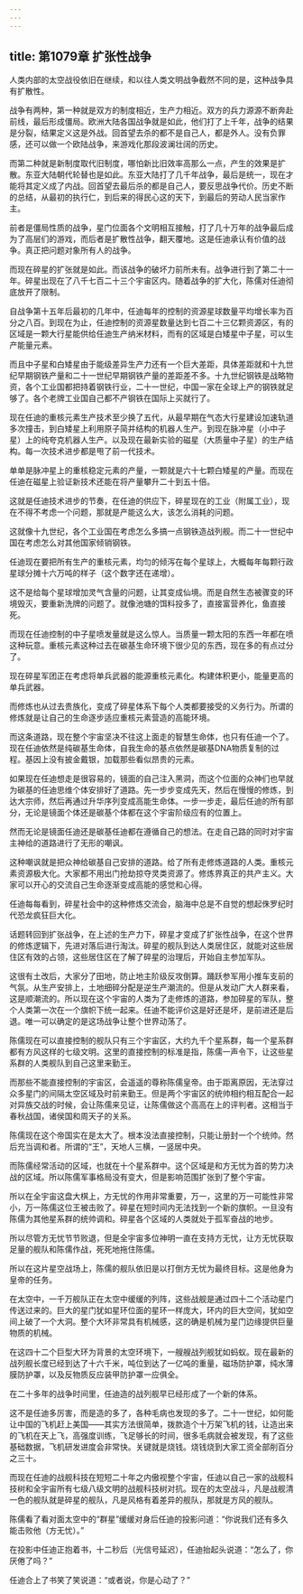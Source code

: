 ```yaml
---
---
---
```

title: 第1079章 扩张性战争
---



人类内部的太空战役依旧在继续，和以往人类文明战争截然不同的是，这种战争具有扩散性。

战争有两种，第一种就是双方的制度相近，生产力相近。双方的兵力源源不断奔赴前线，最后形成僵局。欧洲大陆各国战争就是如此，他们打了上千年，战争的结果是分裂，结果定义这是外战。回首望去杀的都不是自己人，都是外人。没有负罪感，还可以做一个欧陆战争，来游戏化那段波澜壮阔的历史。

而第二种就是新制度取代旧制度，哪怕新比旧效率高那么一点，产生的效果是扩散。东亚大陆朝代轮替也是如此。东亚大陆打了几千年战争，最后是统一，现在才能将其定义成了内战。回首望去最后杀的都是自己人，要反思战争代价。历史不断的总结，从最初的执行仁，到后来的得民心这的天下，到最后的劳动人民当家作主。

前者是僵局性质的战争，星门位面各个文明相互接触，打了几十万年的战争最后成为了高层们的游戏，而后者是扩散性战争，翻天覆地。这是任迪承认有价值的战争。真正把问题对象所有人的战争。

而现在碎星的扩张就是如此。而该战争的破坏力前所未有。战争进行到了第二十一年。碎星出现在了八千七百二十三个宇宙区内。随着战争的扩大化，陈儒对任迪彻底放开了限制。

自战争第十五年后最初的几年中，任迪每年的控制的资源星球数量平均增长率为百分之八百。到现在为止，任迪控制的资源星数量达到七百二十三亿颗资源区，有的区域是一颗大行星能供给任迪生产纳米材料，而有的区域是白矮星中子星，可以生产能量元素。

而且中子星和白矮星由于能级差异生产力还有一个巨大差距，具体差距就和十九世纪早期钢铁产量和二十一世纪早期钢铁产量的差距差不多。十九世纪钢铁是战略物资，各个工业国都把持着钢铁行业，二十一世纪，中国一家在全球上产的钢铁就足够了。各个老牌工业国自己都不产钢铁在国际上买就行了。

现在任迪的重核元素生产技术至少换了五代，从最早期在气态大行星建设加速轨道多次撞击，到白矮星上利用原子简并结构的机器人生产。到现在脉冲星（小中子星）上的纯夸克机器人生产。以及现在最新实验的磁星（大质量中子星）的生产结构。每一次技术进步都是甩了前一代技术。

单单是脉冲星上的重核稳定元素的产量，一颗就是六十七颗白矮星的产量。而现在任迪在磁星上验证新技术还能在将产量攀升二十到五十倍。

这就是任迪技术进步的节奏，在任迪的供应下，碎星现在的工业（附属工业），现在不得不考虑一个问题，那就是产能这么大，该怎么消耗的问题。

这就像十九世纪，各个工业国在考虑怎么多搞一点钢铁造战列舰。而二十一世纪中国在考虑怎么对其他国家倾销钢铁。

任迪现在要把所有生产的重核元素，均匀的倾泻在每个星球上，大概每年每颗行政星球分摊十六万吨的样子（这个数字还在递增）。

这不是给每个星球增加灵气含量的问题，让其变成仙境。而是自然生态被骤变的环境毁灭，要重新洗牌的问题了。就像池塘的饵料投多了，直接富营养化，鱼直接死。

而现在任迪控制的中子星喷发量就是这么惊人。当质量一颗太阳的东西一年都在喷这种玩意。重核元素这种过去在碳基生命环境下很少见的东西，现在多的有点过分了。

现在碎星军团正在考虑将单兵武器的能源重核元素化。构建体积更小，能量更高的单兵武器。

而修炼也从过去贵族化，变成了碎星体系下每个人类都要接受的义务行为。所谓的修炼就是让自己的生命逐步适应重核元素营造的高能环境。

而这条道路，现在整个宇宙坚决不往这上面走的智慧生命体，也只有任迪一个了。现在任迪依然是纯碳基生命体，自我生命的基点依然是碳基DNA物质复制的过程。基因上没有披金戴银，加载那些看似昂贵的元素。

如果现在任迪想走是很容易的，镜面的自己注入黑洞，而这个位面的众神们也早就为碳基的任迪思维个体安排好了道路。先一步步变成先天，然后在慢慢的修炼，到达大宗师，然后再通过升华序列变成高能生命体。一步一步走，最后任迪的所有部分，无论是镜面个体还是碳基个体都在这个宇宙阶级应有的位置上。

然而无论是镜面任迪还是碳基任迪都在遵循自己的想法。在走自己路的同时对宇宙主神给的道路进行了无形的嘲讽。

这种嘲讽就是把众神给碳基自己安排的道路。给了所有走修炼道路的人类。重核元素资源极大化。大家都不用出门抢劫掠夺灵类资源了。修炼界真正的共产主义。大家可以开心的交流自己生命逐渐变成高能的感觉和心得。

任迪每每看到，碎星社会中的这种修炼交流会，脑海中总是不自觉的想起侏罗纪时代恐龙疯狂巨大化。

话题转回到扩张战争，在上述的生产力下，碎星才变成了扩张性战争，在这个世界的修炼逻辑下，先进对落后进行淘汰。碎星的舰队到达人类居住区，就能对这些居住区有效的占领，这些居住区在了解了碎星的治理后，开始自主参加军队。

这很有土改后，大家分了田地，防止地主阶级反攻倒算。踊跃参军用小推车支前的气氛。从生产安排上，土地细碎分配是逆生产潮流的。但是从发动广大人群来看，这是顺潮流的。所以现在这个宇宙的人类为了走修炼的道路，参加碎星的军队，整个人类第一次在一个旗帜下统一起来。任迪不能评价这是好还是坏，是前进还是后退。唯一可以确定的是这场战争让整个世界动荡了。

陈儒现在可以直接控制的舰队只有三个宇宙区，大约九千个星系群，每一个星系群都有方风这样的七级文明。这里的直接控制的标准是指，陈儒一声令下，让这些星系群的人类舰队到自己这里来勤王。

而那些不能直接控制的宇宙区，会遥遥的尊称陈儒皇帝。由于距离原因，无法穿过众多星门的间隔太空区域及时前来勤王。但是两个宇宙区的统帅相约相互配合一起对异族交战的时候，会让陈儒来见证，让陈儒做这个高高在上的评判者。这相当于春秋战国，诸侯国和周天子的关系。

陈儒现在这个帝国实在是太大了。根本没法直接控制，只能让册封一个个统帅。然后充当调和者。所谓的“王”，天地人三横，一竖居中央。

而陈儒经常活动的区域，也就在十个星系群中。这个区域是和方无忧为首的势力决战的区域。所以陈儒军事格局没有变大，但是影响范围扩张到了整个宇宙。

所以在全宇宙这盘大棋上，方无忧的作用非常重要，万一，这里的万一可能性非常小，万一陈儒这位王被击败了。碎星在短时间内无法找到一个新的旗帜。一旦没有陈儒为其他星系群的统帅调和。碎星各个区域的人类就处于孤军奋战的地步。

所以尽管方无忧节节败退，但是全宇宙多位神明一直在支持方无忧，让方无忧获取足量的舰队和陈儒作战，死死地拖住陈儒。

所以在这片星空战场上，陈儒的舰队依旧是以打倒方无忧为最终目标。这是他身为皇帝的任务。

在太空中，一千万舰队正在太空中缓缓的列阵，这些战舰是通过四十二个活动星门传送过来的。巨大的星门犹如星环位面的星环一样庞大，环内的巨大空间，犹如空间上破了一个大洞。整个大环非常具有机械感，这的确是机械为星门边缘提供巨量物质的机械。

在这四十二个巨型大环为背景的太空环境下，一艘艘战列舰犹如蚂蚁。现在最新的战列舰长度已经到达了十六千米，吨位到达了一亿吨的重量，磁场防护罩，纯水薄膜防护罩，以及反物质反应装甲防护罩一应俱全。

在二十多年的战争时间里，任迪造的战列舰早已经形成了一个新的体系。

这不是任迪多厉害，而是造的多了，各种毛病也发现的多了。二十一世纪，如何能让中国的飞机赶上美国——其实方法很简单，拨款造个十万架飞机的钱，让造出来的飞机在天上飞，高强度训练，飞足够长的时间，很多毛病就会被发现，有了这些基础数据，飞机研发进度会非常快。关键就是烧钱。烧钱烧到大家工资全部削百分之三十。

而现在任迪的战舰科技在短短二十年之内傲视整个宇宙，任迪以自己一家的战舰科技树和全宇宙所有七级八级文明的战舰科技树对抗。现在的太空战斗，凡是战舰清一色的舰队就是碎星的舰队，凡是风格有着差异的舰队，那就是方风的舰队。

陈儒看了看对面太空中的“群星”缓缓对身后任迪的投影问道：“你说我们还有多久能击败他（方无忧）。”

在投影中任迪正抱着书，十二秒后（光信号延迟），任迪抬起头说道：“怎么了，你厌倦了吗？”

任迪合上了书笑了笑说道：“或者说，你是心动了？”